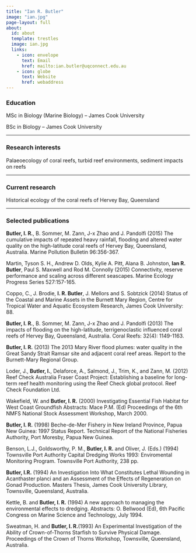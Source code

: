 ```yaml
---
title: "Ian R. Butler"
image: "ian.jpg"
page-layout: full
about:
  id: about
  template: trestles
  image: ian.jpg
  links:
    - icon: envelope
      text: Email
      href: mailto:ian.butler@uqconnect.edu.au
    - icon: globe
      text: Website
      href: webaddress
---
```


### Education

MSc in Biology (Marine Biology) – James Cook University

BSc in Biology – James Cook University

---

### Research interests

Palaeoecology of coral reefs, turbid reef environments, sediment impacts on reefs

---

### Current research

Historical ecology of the coral reefs of Hervey Bay, Queensland

---

### Selected publications

**Butler, I. R.**, B. Sommer, M. Zann, J-x Zhao and J. Pandolfi (2015) The cumulative impacts of repeated heavy rainfall, flooding and altered water quality on the high-latitude coral reefs of Hervey Bay, Queensland, Australia. Marine Pollution Bulletin 96:356-367.

Martin, Tyson S. H., Andrew D. Olds, Kylie A. Pitt, Alana B. Johnston, **Ian R. Butler**, Paul S. Maxwell and Rod M. Connolly (2015) Connectivity, reserve performance and scaling across different seascapes. Marine Ecology Progress Series 527:157-165.

Coppo, C., J. Brodie, **I. R. Butler**, J. Mellors and S. Sobtzick (2014) Status of the Coastal and Marine Assets in the Burnett Mary Region, Centre for Tropical Water and Aquatic Ecosystem Research, James Cook University: 88.

**Butler, I. R.**, B. Sommer, M. Zann, J-x Zhao and J. Pandolfi (2013) The impacts of flooding on the high-latitude, terrigenoclastic influenced coral reefs of Hervey Bay, Queensland, Australia. Coral Reefs: 32(4): 1149-1163.

**Butler, I. R.** (2013) The 2013 Mary River flood plumes: water quality in the Great Sandy Strait Ramsar site and adjacent coral reef areas. Report to the Burnett-Mary Regional Group.

Loder, J., **Butler, I.**, Delaforce, A., Salmond, J., Trim, K., and Zann, M. (2012)  Reef Check Australia Fraser Coast Project: Establishing a baseline for long-term reef health monitoring using the Reef Check global protocol. Reef Check Foundation Ltd.

Wakefield, W. and **Butler, I. R.** (2000)  Investigating Essential Fish Habitat for West Coast Groundfish  Abstracts: Mace P.M. (Ed) Proceedings of the 6th NMFS National Stock Assessment Workshop,  March 2000.

**Butler, I. R.** (1998)  Beche-de-Mer Fishery in New Ireland Province, Papua New Guinea:  1997 Status Report.  Technical Report of the National Fisheries Authority, Port Moresby, Papua New Guinea.

Benson, L.J., Goldsworthy, P. M., **Butler, I. R.** and Oliver, J. (Eds.) (1994)  Townsville Port Authority Capital Dredging Works 1993: Enviromental Monitoring Program. Townsville Port Authority, 238 pp.

**Butler, I.R.**  (1994)  An Investigation Into What Constitutes Lethal Wounding in Acanthaster planci and an Assessment of the Effects of Regeneration on Gonad Production.  Masters Thesis, James Cook University Library, Townsville, Queensland, Australia.

Kettle, B. and **Butler, I. R.** (1994)  A new approach to managing the environmental effects to dredging.  Abstracts: O. Bellwood (Ed), 6th Pacific Congress on Marine Science and Technology, July 1994.

Sweatman, H. and **Butler, I. R.**(1993)  An Experimental Investigation of the Ability of Crown-of-Thorns Starfish to Survive Physical Damage.  Proceedings of the Crown of Thorns Workshop, Townsville, Queensland, Australia.